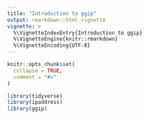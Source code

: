 ```yaml
---
title: "Introduction to ggip"
output: rmarkdown::html_vignette
vignette: >
  %\VignetteIndexEntry{Introduction to ggip}
  %\VignetteEngine{knitr::rmarkdown}
  %\VignetteEncoding{UTF-8}
---
```


```r
knitr::opts_chunk$set(
  collapse = TRUE,
  comment = "#>"
)
```

```r
library(tidyverse)
library(ipaddress)
library(ggip)
```
